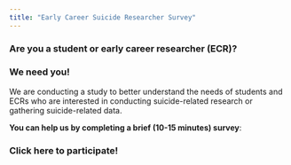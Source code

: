 ```yaml
---
title: "Early Career Suicide Researcher Survey"
---
```


### Are you a student or early career researcher (ECR)?

### We need you!

We are conducting a study to better understand the needs of students and ECRs who are interested in conducting suicide-related research or gathering suicide-related data.

**You can help us by completing a brief (10-15 minutes) survey**:

### **Click here to participate!**
